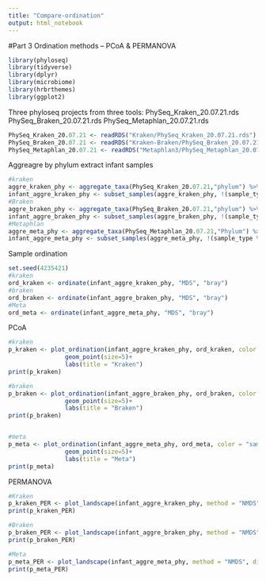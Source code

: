 ---
title: "Compare-ordination"
output: html_notebook
---
#Part 3 Ordination methods -- PCoA & PERMANOVA

```{r message=FALSE, warning=FALSE, include=FALSE}
library(phyloseq)
library(tidyverse)
library(dplyr)
library(microbiome)
library(hrbrthemes)
library(ggplot2)
```
Three phyloseq projects from three tools:
PhySeq_Kraken_20.07.21.rds
PhySeq_Braken_20.07.21.rds
PhySeq_Metaphlan_20.07.21.rds
```{r}
PhySeq_Kraken_20.07.21 <- readRDS("Kraken/PhySeq_Kraken_20.07.21.rds")
PhySeq_Braken_20.07.21 <- readRDS("Kraken-Braken/PhySeq_Braken_20.07.21.rds")
PhySeq_Metaphlan_20.07.21 <- readRDS("Metaphlan3/PhySeq_Metaphlan_20.07.21.rds")
```

Aggreagre by phylum
extract infant samples
```{r}
#kraken
aggre_kraken_phy <- aggregate_taxa(PhySeq_Kraken_20.07.21,"phylum") %>% aggregate_rare(level = "phylum", detection = 0.1/100, prevalence = 1/100)
infant_aggre_kraken_phy <- subset_samples(aggre_kraken_phy, !(sample_type %in% c("F","M"))) %>% microbiome::transform(transform = "compositional")
#Braken
aggre_braken_phy <- aggregate_taxa(PhySeq_Braken_20.07.21,"phylum") %>% aggregate_rare(level = "phylum", detection = 0.1/100, prevalence = 1/100)
infant_aggre_braken_phy <- subset_samples(aggre_braken_phy, !(sample_type %in% c("F","M"))) %>% microbiome::transform(transform = "compositional")
#Metaphlan
aggre_meta_phy <- aggregate_taxa(PhySeq_Metaphlan_20.07.21,"Phylum") %>% aggregate_rare(level = "Phylum", detection = 0.1/100, prevalence = 1/100)
infant_aggre_meta_phy <- subset_samples(aggre_meta_phy, !(sample_type %in% c("F","M"))) %>% microbiome::transform(transform = "compositional")
```
Sample ordination
```{r}
set.seed(4235421)
#kraken
ord_kraken <- ordinate(infant_aggre_kraken_phy, "MDS", "bray")
#braken
ord_braken <- ordinate(infant_aggre_braken_phy, "MDS", "bray")
#Meta
ord_meta <- ordinate(infant_aggre_meta_phy, "MDS", "bray")
```

PCoA
```{r}
#kraken
p_kraken <- plot_ordination(infant_aggre_kraken_phy, ord_kraken, color = "sample_type") +
                geom_point(size=5)+
                labs(title = "Kraken")
print(p_kraken)

#braken
p_braken <- plot_ordination(infant_aggre_braken_phy, ord_braken, color = "sample_type") +
                geom_point(size=5)+
                labs(title = "Braken")
print(p_braken)


#meta
p_meta <- plot_ordination(infant_aggre_meta_phy, ord_meta, color = "sample_type") +
                geom_point(size=5)+
                labs(title = "Meta")
print(p_meta)
```

PERMANOVA
```{r}
#Kraken
p_kraken_PER <- plot_landscape(infant_aggre_kraken_phy, method = "NMDS", distance = "bray", col = "sample_type", size = 5)
print(p_kraken_PER)

#Braken
p_braken_PER <- plot_landscape(infant_aggre_braken_phy, method = "NMDS", distance = "bray", col = "sample_type", size = 5)
print(p_braken_PER)

#Meta
p_meta_PER <- plot_landscape(infant_aggre_meta_phy, method = "NMDS", distance = "bray", col = "sample_type", size = 5)
print(p_meta_PER)
```

